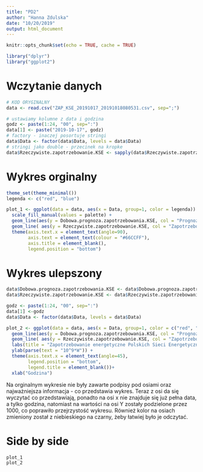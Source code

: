 ```yaml
---
title: "PD2"
author: "Hanna Zdulska"
date: "10/20/2019"
output: html_document
---
```


```r
knitr::opts_chunk$set(echo = TRUE, cache = TRUE)
```

```r
library("dplyr")
library("ggplot2")
```

# Wczytanie danych
```r
# KOD ORYGINALNY
data <- read.csv("ZAP_KSE_20191017_20191018080531.csv", sep=";")

# ustawiamy kolumne z data i godzina
godz <- paste(1:24, "00", sep=":")
data[1] <- paste("2019-10-17", godz)
# factory - inaczej posortuje stringi
data$Data <- factor(data$Data, levels = data$Data)
# stringi jako double - przecinek na kropke
data$Rzeczywiste.zapotrzebowanie.KSE <- sapply(data$Rzeczywiste.zapotrzebowanie.KSE, function(x){scan(text = toString(x), dec=",")})

```


# Wykres orginalny
```r
theme_set(theme_minimal())
legenda <- c("red", "blue")

plot_1 <- ggplot(data = data, aes(x = Data, group=1, color = legenda)) + 
  scale_fill_manual(values = palette) +
  geom_line(aes(y = Dobowa.prognoza.zapotrzebowania.KSE, col = "Prognoza"), size = 1) + 
  geom_line( aes(y = Rzeczywiste.zapotrzebowanie.KSE, col = "Zapotrzebowanie"), size = 1) +
  theme(axis.text.x = element_text(angle=90),
        axis.text = element_text(colour = "#66CCFF"),
        axis.title = element_blank(),
        legend.position = "bottom")
```

# Wykres ulepszony
```r
data$Dobowa.prognoza.zapotrzebowania.KSE <- data$Dobowa.prognoza.zapotrzebowania.KSE/1000
data$Rzeczywiste.zapotrzebowanie.KSE <- data$Rzeczywiste.zapotrzebowanie.KSE/1000

godz <- paste(1:24, "00", sep=":")
data[1] <-godz
data$Data <- factor(data$Data, levels = data$Data)

plot_2 <- ggplot(data = data, aes(x = Data, group=1, color = c("red", "blue"))) + 
  geom_line(aes(y = Dobowa.prognoza.zapotrzebowania.KSE, col = "Prognoza"), size = 1) + 
  geom_line( aes(y = Rzeczywiste.zapotrzebowanie.KSE, col = "Zapotrzebowanie"), size = 1) +
  labs(title = "Zapotrzebowanie energetyczne Polskich Sieci Energetycznych w dniu 17.10") +
  ylab(parse(text = "10^9*W")) +
  theme(axis.text.x = element_text(angle=45),
        legend.position = "bottom",
        legend.title = element_blank())+
  xlab("Godzina")
```
Na orginalnym wykresie nie były zawarte podpisy pod osiami oraz najważniejsza informacja - co przedstawia wykres. Teraz z osi da się wyczytać co przedstawiają, ponadto na osi x nie znajduje się już pełna data, a tylko godzina, natomiast na wartości na osi Y zostały podzielone przez 1000, co poprawiło przejrzystość wykresu. Również kolor na osiach zmieniony został z niebieskiego na czarny, żeby łatwiej było je odczytać.

# Side by side
```r
plot_1
plot_2
```
